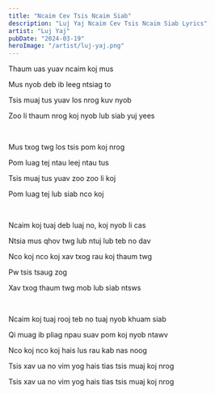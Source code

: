 ```yaml
---
title: "Ncaim Cev Tsis Ncaim Siab"
description: "Luj Yaj Ncaim Cev Tsis Ncaim Siab Lyrics"
artist: "Luj Yaj"
pubDate: "2024-03-19"
heroImage: "/artist/luj-yaj.png"
---
```


Thaum uas yuav ncaim koj mus

Mus nyob deb ib leeg ntsiag to

Tsis muaj tus yuav los nrog kuv nyob

Zoo li thaum nrog koj nyob lub siab yuj yees

<br />

Mus txog twg los tsis pom koj nrog

Pom luag tej ntau leej ntau tus

Tsis muaj tus yuav zoo zoo li koj

Pom luag tej lub siab nco koj

<br />

Ncaim koj tuaj deb luaj no, koj nyob li cas

Ntsia mus qhov twg lub ntuj lub teb no dav

Nco koj nco koj xav txog rau koj thaum twg

Pw tsis tsaug zog

Xav txog thaum twg mob lub siab ntsws

<br />

Ncaim koj tuaj rooj teb no tuaj nyob khuam siab

Qi muag ib pliag npau suav pom koj nyob ntawv

Nco koj nco koj hais lus rau kab nas noog

Tsis xav ua no vim yog hais tias tsis muaj koj nrog

Tsis xav ua no vim yog hais tias tsis muaj koj nrog
